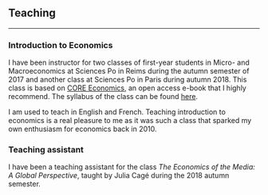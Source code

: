 ##

## Teaching
***

### Introduction to Economics
I have been instructor for two classes of first-year students in Micro- and Macroeconomics at Sciences Po in Reims during the autumn semester of 2017 and another class at Sciences Po in Paris during autumn 2018. This class is based on [CORE Economics](http://www.core-econ.org/), an open access e-book that I highly recommend. The syllabus of the class can be found [here](Syllabus2017_EN.pdf).

I am used to teach in English and French. Teaching introduction to economics is a real pleasure to me as it was such a class that sparked my own enthusiasm for economics back in 2010.


###

### Teaching assistant
I have been a teaching assistant for the class *The Economics of the Media: A Global Perspective*, taught by Julia Cagé during the 2018 autumn semester.



